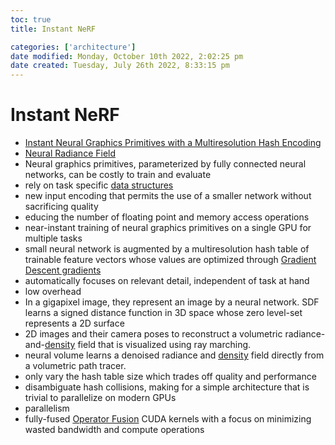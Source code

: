 ```yaml
---
toc: true
title: Instant NeRF

categories: ['architecture']
date modified: Monday, October 10th 2022, 2:02:25 pm
date created: Tuesday, July 26th 2022, 8:33:15 pm
---
```


# Instant NeRF
- [Instant Neural Graphics Primitives with a Multiresolution Hash Encoding](https://arxiv.org/abs/2201.05989)
- [Neural Radiance Field](Neural%20Radiance%20Field.qmd)
- Neural graphics primitives, parameterized by fully connected neural networks, can be costly to train and evaluate
- rely on task specific [data structures](Data%20Structures.qmd)
- new input encoding that permits the use of a smaller network without sacrificing quality
- educing the number of floating point and memory access operations
- near-instant training of neural graphics primitives on a single GPU for multiple tasks
- small neural network is augmented by a multiresolution hash table of trainable feature vectors whose values are optimized through [Gradient Descent gradients](Gradient%20Descent%20gradients.qmd)
- automatically focuses on relevant detail, independent of task at hand
- low overhead
- In a gigapixel image, they represent an image by a neural network. SDF learns a signed distance function in 3D space whose zero level-set represents a 2D surface
- 2D images and their camera poses to reconstruct a volumetric radiance-and-[density](Density.qmd) field that is visualized using ray marching.
- neural volume learns a denoised radiance and [density](Density.qmd) field directly from a volumetric path tracer.
- only vary the hash table size which trades off quality and performance
- disambiguate hash collisions, making for a simple architecture that is trivial to parallelize on modern GPUs
- parallelism
- fully-fused [Operator Fusion](Operator%20Fusion.qmd) CUDA kernels with a focus on minimizing wasted bandwidth and compute operations



